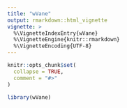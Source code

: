 ```yaml
---
title: "wVane"
output: rmarkdown::html_vignette
vignette: >
  %\VignetteIndexEntry{wVane}
  %\VignetteEngine{knitr::rmarkdown}
  %\VignetteEncoding{UTF-8}
---
```


```r
knitr::opts_chunk$set(
  collapse = TRUE,
  comment = "#>"
)
```

```r
library(wVane)
```
